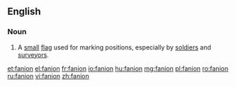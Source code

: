 ==English==

===Noun===
{{en-noun}}

#A [[small]] [[flag]] used for marking positions, especially by [[soldier]]s and [[surveyor]]s.

[[et:fanion]]
[[el:fanion]]
[[fr:fanion]]
[[io:fanion]]
[[hu:fanion]]
[[mg:fanion]]
[[pl:fanion]]
[[ro:fanion]]
[[ru:fanion]]
[[vi:fanion]]
[[zh:fanion]]
